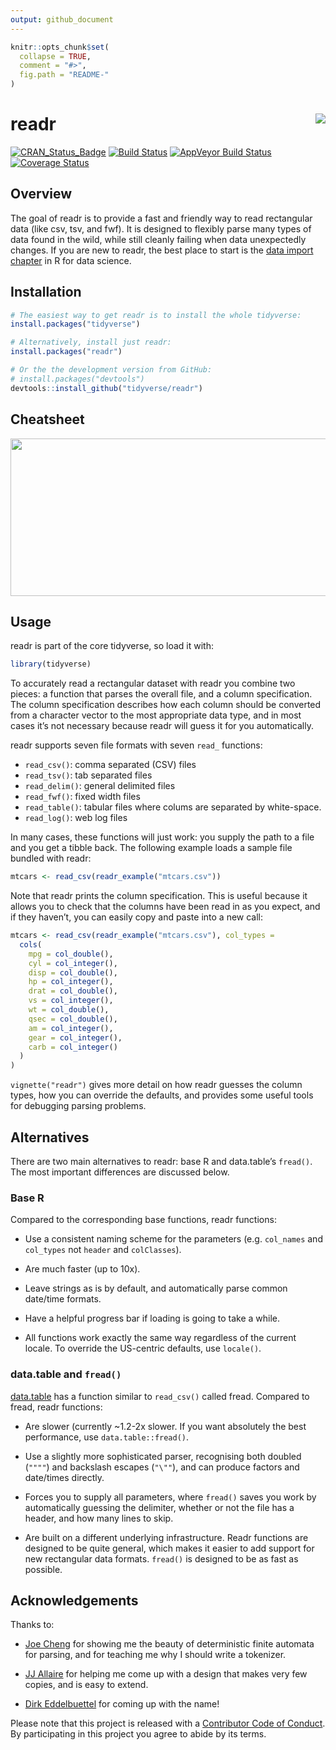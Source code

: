 ```yaml
---
output: github_document
---
```


<!-- README.md is generated from README.Rmd. Please edit that file -->

```r
knitr::opts_chunk$set(
  collapse = TRUE,
  comment = "#>",
  fig.path = "README-"
)
```

# readr <img src="tools/logo.png" align="right" />

[![CRAN_Status_Badge](http://www.r-pkg.org/badges/version/readr)](http://cran.r-project.org/package=readr)
[![Build Status](https://travis-ci.org/tidyverse/readr.svg?branch=master)](https://travis-ci.org/tidyverse/readr)
[![AppVeyor Build Status](https://ci.appveyor.com/api/projects/status/github/tidyverse/readr?branch=master&svg=true)](https://ci.appveyor.com/project/tidyverse/readr)
[![Coverage Status](http://codecov.io/github/tidyverse/readr/coverage.svg?branch=master)](http://codecov.io/tidyverse/readr?branch=master)

## Overview

The goal of readr is to provide a fast and friendly way to read rectangular data (like csv, tsv, and fwf). It is designed to flexibly parse many types of data found in the wild, while still cleanly failing when data unexpectedly changes. If you are new to readr, the best place to start is the [data import chapter](http://r4ds.had.co.nz/data-import.html) in R for data science.

## Installation

```r
# The easiest way to get readr is to install the whole tidyverse:
install.packages("tidyverse")

# Alternatively, install just readr:
install.packages("readr")

# Or the the development version from GitHub:
# install.packages("devtools")
devtools::install_github("tidyverse/readr")
```

## Cheatsheet

<a href="https://rawgit.com/rstudio/cheatsheets/master/data-import.pdf"><img src="https://raw.githubusercontent.com/rstudio/cheatsheets/master/pngs/thumbnails/data-import-cheatsheet-thumbs.png" width="630" height="252"/></a>  

## Usage

readr is part of the core tidyverse, so load it with:

```r
library(tidyverse)
```

To accurately read a rectangular dataset with readr you combine two pieces: a function that parses the overall file, and a column specification. The column specification describes how each column should be converted from a character vector to the most appropriate data type, and in most cases it's not necessary because readr will guess it for you automatically. 

readr supports seven file formats with seven `read_` functions:

* `read_csv()`: comma separated (CSV) files
* `read_tsv()`: tab separated files
* `read_delim()`: general delimited files
* `read_fwf()`: fixed width files 
* `read_table()`: tabular files where colums are separated by white-space.
* `read_log()`: web log files

In many cases, these functions will just work: you supply the path to a file and you get a tibble back. The following example loads a sample file bundled with readr:

```r
mtcars <- read_csv(readr_example("mtcars.csv"))
```

Note that readr prints the column specification. This is useful because it allows you to check that the columns have been read in as you expect, and if they haven't, you can easily copy and paste into a new call:

```r
mtcars <- read_csv(readr_example("mtcars.csv"), col_types = 
  cols(
    mpg = col_double(),
    cyl = col_integer(),
    disp = col_double(),
    hp = col_integer(),
    drat = col_double(),
    vs = col_integer(),
    wt = col_double(),
    qsec = col_double(),
    am = col_integer(),
    gear = col_integer(),
    carb = col_integer()
  )
)
```

`vignette("readr")` gives more detail on how readr guesses the column types, how you can override the defaults, and provides some useful tools for debugging parsing problems.

## Alternatives

There are two main alternatives to readr: base R and data.table's `fread()`. The most important differences are discussed below.

### Base R

Compared to the corresponding base functions, readr functions:

* Use a consistent naming scheme for the parameters (e.g. `col_names` and 
 `col_types` not `header` and `colClasses`).
 
* Are much faster (up to 10x).

* Leave strings as is by default, and automatically parse common 
  date/time formats.

* Have a helpful progress bar if loading is going to take a while.

* All functions work exactly the same way regardless of the current locale.
  To override the US-centric defaults, use `locale()`.

### data.table and `fread()`

[data.table](https://github.com/Rdatatable/data.table) has a function similar to `read_csv()` called fread. Compared to fread, readr functions:

* Are slower (currently ~1.2-2x slower. If you want absolutely the best 
  performance, use `data.table::fread()`.
  
* Use a slightly more sophisticated parser, recognising both 
  doubled (`""""`) and backslash escapes (`"\""`), and can produce
  factors and date/times directly.
  
* Forces you to supply all parameters, where `fread()` saves you work by
  automatically guessing the delimiter, whether or not the file has a
  header, and how many lines to skip.
  
* Are built on a different underlying infrastructure. Readr functions
  are designed to be quite general, which makes it easier to add 
  support for new rectangular data formats. `fread()` is designed to be 
  as fast as possible.

## Acknowledgements

Thanks to:

* [Joe Cheng](https://github.com/jcheng5) for showing me the beauty of
  deterministic finite automata for parsing, and for teaching me why I 
  should write a tokenizer.
  
* [JJ Allaire](https://github.com/jjallaire) for helping me come up with a
  design that makes very few copies, and is easy to extend.
  
* [Dirk Eddelbuettel](http://dirk.eddelbuettel.com) for coming up with the
  name!

Please note that this project is released with a [Contributor Code of Conduct](CONDUCT.md).
By participating in this project you agree to abide by its terms.
